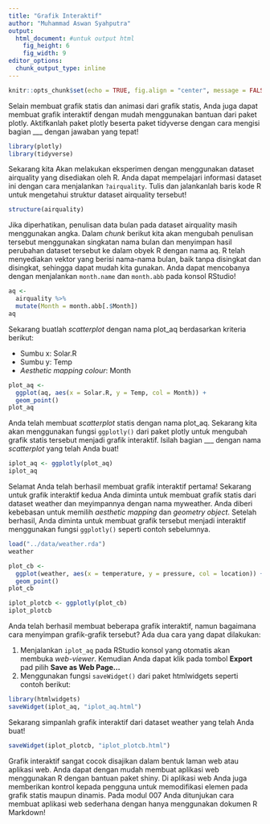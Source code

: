 ```yaml
---
title: "Grafik Interaktif"
author: "Muhammad Aswan Syahputra"
output: 
  html_document: #untuk output html
    fig_height: 6
    fig_width: 9
editor_options: 
  chunk_output_type: inline
---
```


```r
knitr::opts_chunk$set(echo = TRUE, fig.align = "center", message = FALSE, warning = FALSE)
```

Selain membuat grafik statis dan animasi dari grafik statis, Anda juga dapat membuat grafik interaktif dengan mudah menggunakan bantuan dari paket plotly. Aktifkanlah paket plotly beserta paket tidyverse dengan cara mengisi bagian ___ dengan jawaban yang tepat!

```r
library(plotly)
library(tidyverse)
```

Sekarang kita Akan melakukan eksperimen dengan menggunakan dataset airquality yang disediakan oleh R. Anda dapat mempelajari informasi dataset ini dengan cara menjalankan `?airquality`. Tulis dan jalankanlah baris kode R untuk mengetahui struktur dataset airquality tersebut!

```r
structure(airquality)
```

Jika diperhatikan, penulisan data bulan pada dataset airquality masih menggunakan angka. Dalam *chunk* berikut kita akan mengubah penulisan tersebut menggunakan singkatan nama bulan dan menyimpan hasil perubahan dataset tersebut ke dalam obyek R dengan nama aq. R telah menyediakan vektor yang berisi nama-nama bulan, baik tanpa disingkat dan disingkat, sehingga dapat mudah kita gunakan. Anda dapat mencobanya dengan menjalankan `month.name` dan `month.abb` pada konsol RStudio!

```r
aq <- 
  airquality %>% 
  mutate(Month = month.abb[.$Month])
aq
```

Sekarang buatlah *scatterplot* dengan nama plot_aq berdasarkan kriteria berikut:

* Sumbu x: Solar.R
* Sumbu y: Temp
* *Aesthetic mapping colour*: Month


```r
plot_aq <- 
  ggplot(aq, aes(x = Solar.R, y = Temp, col = Month)) +
  geom_point()
plot_aq
```

Anda telah membuat *scatterplot* statis dengan nama plot_aq. Sekarang kita akan menggunakan fungsi `ggplotly()` dari paket plotly untuk mengubah grafik statis tersebut menjadi grafik interaktif. Isilah bagian ___ dengan nama *scatterplot* yang telah Anda buat!

```r
iplot_aq <- ggplotly(plot_aq)
iplot_aq
```

Selamat Anda telah berhasil membuat grafik interaktif pertama! Sekarang untuk grafik interaktif kedua Anda diminta untuk membuat grafik statis dari dataset weather dan meyimpannya dengan nama myweather. Anda diberi kebebasan untuk memilih *aesthetic mapping* dan *geometry object*. Setelah berhasil, Anda diminta untuk membuat grafik tersebut menjadi interaktif menggunakan fungsi `ggplotly()` seperti contoh sebelumnya.

```r
load("../data/weather.rda")
weather
```
```r
plot_cb <- 
  ggplot(weather, aes(x = temperature, y = pressure, col = location)) +
  geom_point()
plot_cb
```
```r
iplot_plotcb <- ggplotly(plot_cb)
iplot_plotcb
```

Anda telah berhasil membuat beberapa grafik interaktif, namun bagaimana cara menyimpan grafik-grafik tersebut? Ada dua cara yang dapat dilakukan:

1. Menjalankan `iplot_aq` pada RStudio konsol yang otomatis akan membuka *web-viewer*. Kemudian Anda dapat klik pada tombol **Export** pad pilih **Save as Web Page...**
2. Menggunakan fungsi `saveWidget()` dari paket htmlwidgets seperti contoh berikut:

```r
library(htmlwidgets)
saveWidget(iplot_aq, "iplot_aq.html")
```

Sekarang simpanlah grafik interaktif dari dataset weather yang telah Anda buat!

```r
saveWidget(iplot_plotcb, "iplot_plotcb.html")
```

Grafik interaktif sangat cocok disajikan dalam bentuk laman web atau aplikasi web. Anda dapat dengan mudah membuat aplikasi web menggunakan R dengan bantuan paket shiny. Di aplikasi web Anda juga memberikan kontrol kepada pengguna untuk memodifikasi elemen pada grafik statis maupun dinamis. Pada modul 007 Anda ditunjukan cara membuat aplikasi web sederhana dengan hanya menggunakan dokumen R Markdown!
